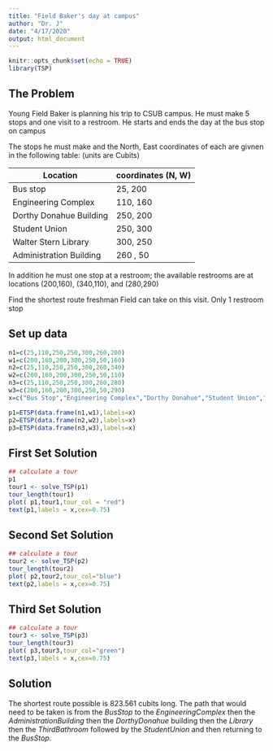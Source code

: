 ---
title: "Field Baker's day at campus"
author: "Dr. J"
date: "4/17/2020"
output: html_document
---

```{r setup, include=FALSE}
knitr::opts_chunk$set(echo = TRUE)
library(TSP)
```
## The Problem
Young Field Baker is planning his trip to CSUB campus.  He must make 5 stops and one visit to a restroom.  He starts and ends the day at the bus stop on campus

The stops he must make and the North, East coordinates of each are givnen in the following table: (units are Cubits)

   Location     |  coordinates (N, W)
   -------------|--------------------
   Bus stop     |  25, 200
   Engineering Complex |  110, 160
   Dorthy Donahue Building  |  250, 200
   Student Union  |  250, 300
   Walter Stern Library  | 300, 250
   Administration Building | 260  , 50
   
   In addition he must one stop at a  restroom; the available restrooms are at locations (200,160), (340,110), and (280,290)
   
   Find the shortest route freshman Field can take on this visit.  Only 1 restroom stop
   
## Set up data    
```{r}
n1=c(25,110,250,250,300,260,200)
w1=c(200,160,200,300,250,50,160)
n2=c(25,110,250,250,300,260,340)
w2=c(200,160,200,300,250,50,110)
n3=c(25,110,250,250,300,260,280)
w3=c(200,160,200,300,250,50,290)
x=c("Bus Stop","Engineering Complex","Dorthy Donahue","Student Union","Library","Admin Building","Bath")

p1=ETSP(data.frame(n1,w1),labels=x)
p2=ETSP(data.frame(n2,w2),labels=x)
p3=ETSP(data.frame(n3,w3),labels=x)

```
## First Set Solution
```{r}
## calculate a tour
p1
tour1 <- solve_TSP(p1)
tour_length(tour1)
plot( p1,tour1,tour_col = "red")
text(p1,labels = x,cex=0.75)

```
## Second Set Solution
```{r}
## calculate a tour
tour2 <- solve_TSP(p2)
tour_length(tour2)
plot( p2,tour2,tour_col="blue")
text(p2,labels = x,cex=0.75)
```  
 
## Third Set Solution
```{r}
## calculate a tour
tour3 <- solve_TSP(p3)
tour_length(tour3)
plot( p3,tour3,tour_col="green")
text(p3,labels = x,cex=0.75)
```

## Solution
The shortest route possible is 823.561 cubits long. The path that would need to be taken is from the $Bus Stop$ to the $Engineering Complex$ then the $Administration Building$ then the $Dorthy Donahue$ building then the $Library$ then the $Third Bathroom$ followed by the  $Student Union$ and then returning to the $Bus Stop$. 

   
   
   
